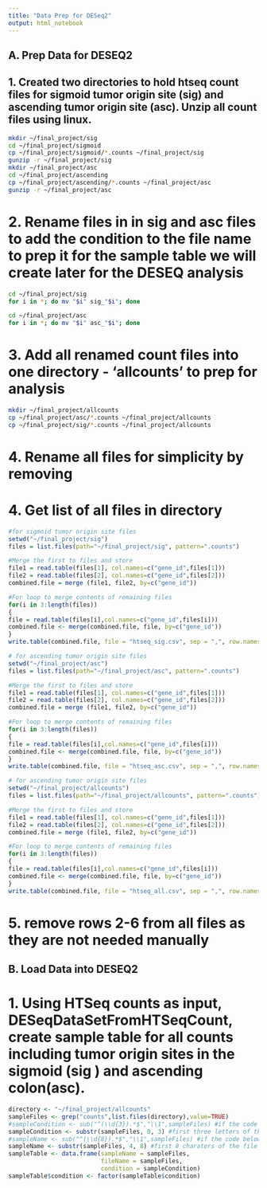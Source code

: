 ```yaml
---
title: "Data Prep for DESeq2"
output: html_notebook
---
```


## A. Prep Data for DESEQ2

## 1. Created two directories to hold htseq count files for sigmoid tumor origin site (sig) and ascending tumor origin site (asc). Unzip all count files using linux.
```bash
mkdir ~/final_project/sig
cd ~/final_project/sigmoid
cp ~/final_project/sigmoid/*.counts ~/final_project/sig
gunzip -r ~/final_project/sig
mkdir ~/final_project/asc
cd ~/final_project/ascending
cp ~/final_project/ascending/*.counts ~/final_project/asc
gunzip -r ~/final_project/asc

```
# 2. Rename files in in sig and asc files to add the condition to the file name to prep it for the sample table we will create later for the DESEQ analysis
```bash
cd ~/final_project/sig
for i in *; do mv "$i" sig_"$i"; done
```

```bash
cd ~/final_project/asc
for i in *; do mv "$i" asc_"$i"; done
```

# 3. Add all renamed count files into one directory - 'allcounts' to prep for analysis 
```bash
mkdir ~/final_project/allcounts
cp ~/final_project/asc/*.counts ~/final_project/allcounts
cp ~/final_project/sig/*.counts ~/final_project/allcounts
```

# 4. Rename all files for simplicity by removing 



# 4. Get list of all files in directory

```r
#for sigmoid tumor origin site files
setwd("~/final_project/sig")
files = list.files(path="~/final_project/sig", pattern=".counts")

#Merge the first to files and store
file1 = read.table(files[1], col.names=c("gene_id",files[1]))
file2 = read.table(files[2], col.names=c("gene_id",files[2]))
combined.file = merge (file1, file2, by=c("gene_id"))

#For loop to merge contents of remaining files
for(i in 3:length(files))
{
file = read.table(files[i],col.names=c("gene_id",files[i]))
combined.file <- merge(combined.file, file, by=c("gene_id"))
}
write.table(combined.file, file = "htseq_sig.csv", sep = ",", row.names = FALSE)
```

```r
# for ascending tumor origin site files
setwd("~/final_project/asc")
files = list.files(path="~/final_project/asc", pattern=".counts")

#Merge the first to files and store
file1 = read.table(files[1], col.names=c("gene_id",files[1]))
file2 = read.table(files[2], col.names=c("gene_id",files[2]))
combined.file = merge (file1, file2, by=c("gene_id"))

#For loop to merge contents of remaining files
for(i in 3:length(files))
{
file = read.table(files[i],col.names=c("gene_id",files[i]))
combined.file <- merge(combined.file, file, by=c("gene_id"))
}
write.table(combined.file, file = "htseq_asc.csv", sep = ",", row.names = FALSE)
```

```r
# for ascending tumor origin site files
setwd("~/final_project/allcounts")
files = list.files(path="~/final_project/allcounts", pattern=".counts")

#Merge the first to files and store
file1 = read.table(files[1], col.names=c("gene_id",files[1]))
file2 = read.table(files[2], col.names=c("gene_id",files[2]))
combined.file = merge (file1, file2, by=c("gene_id"))

#For loop to merge contents of remaining files
for(i in 3:length(files))
{
file = read.table(files[i],col.names=c("gene_id",files[i]))
combined.file <- merge(combined.file, file, by=c("gene_id"))
}
write.table(combined.file, file = "htseq_all.csv", sep = ",", row.names = FALSE)
```

# 5. remove rows 2-6 from all files as they are not needed manually

## B. Load Data into DESEQ2

# 1. Using HTSeq counts as input, DESeqDataSetFromHTSeqCount, create sample table for all counts including tumor origin sites in the sigmoid (sig ) and ascending colon(asc).
```r
directory <- "~/final_project/allcounts"
sampleFiles <- grep("counts",list.files(directory),value=TRUE)
#sampleCondition <- sub("^(\\d{3}).*$","\\1",sampleFiles) #if the code below does not work, use this to pull the first 3 letter of the file name to specify the condition
sampleCondition <- substr(sampleFiles, 0, 3) #first three letters of the file name contain the condition of the sample
#sampleName <- sub("^(\\d{8}).*$","\\1",sampleFiles) #if the code below does not work, use this to pull the first 8 letter of the file name to specify the condition
sampleName <- substr(sampleFiles, 4, 8) #first 8 charaters of the file name contain the sample name for simplicity #continued error, cannot simplify sample name, will need to address later
sampleTable <- data.frame(sampleName = sampleFiles,
                          fileName = sampleFiles,
                          condition = sampleCondition)
sampleTable$condition <- factor(sampleTable$condition)
```


